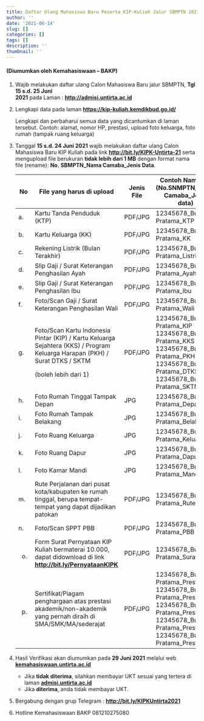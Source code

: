 ```yaml
---
title: Daftar Ulang Mahasiswa Baru Peserta KIP-Kuliah Jalur SBMPTN 2021
author: ''
date: '2021-06-14'
slug: []
categories: []
tags: []
description: ''
thumbnail: ''
---
```


#### (Diumumkan oleh Kemahasiswaan -- BAKP)

1.  Wajib melakukan daftar ulang Calon Mahasiswa Baru jalur SBMPTN, **Tgl 15 s.d. 25 Juni\
    2021** pada Laman : [**http://admisi.untirta.ac.id**](http://admisi.untirta.ac.id){.uri target="_blank"}

2.  Lengkapi data pada laman [**https://kip-kuliah.kemdikbud.go.id/**](https://kip-kuliah.kemdikbud.go.id/){.uri target="_blank"}

    Lengkapi dan perbaharui semua data yang dicantumkan di laman tersebut. Contoh: alamat, nomor HP, prestasi, upload foto keluarga, foto rumah (tampak ruang keluarga)

3.  Tanggal **15 s.d. 24 Juni 2021** wajib melakukan daftar ulang Calon Mahasiswa Baru KIP Kuliah pada link [**http://bit.ly/KIPK-Untirta-21**](http://bit.ly/KIPK-Untirta-21){.uri} serta mengupload file berukuran **tidak lebih dari 1 MB** dengan format nama file (rename): **No. SBMPTN_Nama Camaba_Jenis Data**.

    +--------+--------------------------------------------------------------------------------------------------------------------------------------------------------------------+----------------+-----------------------------------------------------------------------------------------------------------------------------------------------------------------------------+
    | **No** | **File yang harus di upload**                                                                                                                                      | **Jenis File** | **Contoh Nama file**<br>**(No.SNMPTN_Nama Camaba_Jenis data)**                                                                                                              |
    +========+====================================================================================================================================================================+================+=============================================================================================================================================================================+
    | a\.    | Kartu Tanda Penduduk (KTP)                                                                                                                                         | PDF/JPG        | 12345678_Budi Pratama_KTP                                                                                                                                                   |
    +--------+--------------------------------------------------------------------------------------------------------------------------------------------------------------------+----------------+-----------------------------------------------------------------------------------------------------------------------------------------------------------------------------+
    | b\.    | Kartu Keluarga (KK)                                                                                                                                                | PDF/JPG        | 12345678_Budi Pratama_KK                                                                                                                                                    |
    +--------+--------------------------------------------------------------------------------------------------------------------------------------------------------------------+----------------+-----------------------------------------------------------------------------------------------------------------------------------------------------------------------------+
    | c\.    | Rekening Listrik (Bulan Terakhir)                                                                                                                                  | PDF/JPG        | 12345678_Budi Pratama_Listrik                                                                                                                                               |
    +--------+--------------------------------------------------------------------------------------------------------------------------------------------------------------------+----------------+-----------------------------------------------------------------------------------------------------------------------------------------------------------------------------+
    | d\.    | Slip Gaji / Surat Keterangan Penghasilan Ayah                                                                                                                      | PDF/JPG        | 12345678_Budi Pratama_Ayah                                                                                                                                                  |
    +--------+--------------------------------------------------------------------------------------------------------------------------------------------------------------------+----------------+-----------------------------------------------------------------------------------------------------------------------------------------------------------------------------+
    | e\.    | Slip Gaji / Surat Keterangan Penghasilan Ibu                                                                                                                       | PDF/JPG        | 12345678_Budi Pratama_Ibu                                                                                                                                                   |
    +--------+--------------------------------------------------------------------------------------------------------------------------------------------------------------------+----------------+-----------------------------------------------------------------------------------------------------------------------------------------------------------------------------+
    | f\.    | Foto/Scan Gaji / Surat Keterangan Penghasilan Wali                                                                                                                 | PDF/JPG        | 12345678_Budi Pratama_Wali                                                                                                                                                  |
    +--------+--------------------------------------------------------------------------------------------------------------------------------------------------------------------+----------------+-----------------------------------------------------------------------------------------------------------------------------------------------------------------------------+
    | g\.    | Foto/Scan Kartu Indonesia Pintar (KIP) / Kartu Keluarga <br> Sejahtera (KKS) / Program Keluarga Harapan (PKH) / <br>Surat DTKS / SKTM                              | PDF/JPG        | 12345678_Budi Pratama_KIP<br>12345678_Budi Pratama_KKS<br>12345678_Budi Pratama_PKH<br>12345678_Budi Pratama_DTKS<br>12345678_Budi Pratama_SKTM                             |
    |        |                                                                                                                                                                    |                |                                                                                                                                                                             |
    |        | (boleh lebih dari 1)                                                                                                                                               |                |                                                                                                                                                                             |
    +--------+--------------------------------------------------------------------------------------------------------------------------------------------------------------------+----------------+-----------------------------------------------------------------------------------------------------------------------------------------------------------------------------+
    | h\.    | Foto Rumah Tinggal Tampak Depan                                                                                                                                    | JPG            | 12345678_Budi Pratama_Depan                                                                                                                                                 |
    +--------+--------------------------------------------------------------------------------------------------------------------------------------------------------------------+----------------+-----------------------------------------------------------------------------------------------------------------------------------------------------------------------------+
    | i\.    | Foto Rumah Tampak Belakang                                                                                                                                         | JPG            | 12345678_Budi Pratama_Belakang                                                                                                                                              |
    +--------+--------------------------------------------------------------------------------------------------------------------------------------------------------------------+----------------+-----------------------------------------------------------------------------------------------------------------------------------------------------------------------------+
    | j\.    | Foto Ruang Keluarga                                                                                                                                                | JPG            | 12345678_Budi Pratama_Keluarga                                                                                                                                              |
    +--------+--------------------------------------------------------------------------------------------------------------------------------------------------------------------+----------------+-----------------------------------------------------------------------------------------------------------------------------------------------------------------------------+
    | k\.    | Foto Ruang Dapur                                                                                                                                                   | JPG            | 12345678_Budi Pratama_Dapur                                                                                                                                                 |
    +--------+--------------------------------------------------------------------------------------------------------------------------------------------------------------------+----------------+-----------------------------------------------------------------------------------------------------------------------------------------------------------------------------+
    | l\.    | Foto Kamar Mandi                                                                                                                                                   | JPG            | 12345678_Budi Pratama_Mandi                                                                                                                                                 |
    +--------+--------------------------------------------------------------------------------------------------------------------------------------------------------------------+----------------+-----------------------------------------------------------------------------------------------------------------------------------------------------------------------------+
    | m\.    | Rute Perjalanan dari pusat kota/kabupaten ke rumah <br>tinggal, berupa tempat-tempat yang dapat dijadikan <br>patokan                                              | PDF/JPG        | 12345678_Budi Pratama_Rute                                                                                                                                                  |
    +--------+--------------------------------------------------------------------------------------------------------------------------------------------------------------------+----------------+-----------------------------------------------------------------------------------------------------------------------------------------------------------------------------+
    | n\.    | Foto/Scan SPPT PBB                                                                                                                                                 | PDF/JPG        | 12345678_Budi Pratama_PBB                                                                                                                                                   |
    +--------+--------------------------------------------------------------------------------------------------------------------------------------------------------------------+----------------+-----------------------------------------------------------------------------------------------------------------------------------------------------------------------------+
    | o.     | Form Surat Pernyataan KIP Kuliah bermaterai 10.000, <br>dapat didownload di link [**http://bit.ly/PernyataanKIPK**](http://bit.ly/PernyataanKIPK){target="_blank"} | PDF/JPG        | 12345678_Budi Pratama_Surat                                                                                                                                                 |
    +--------+--------------------------------------------------------------------------------------------------------------------------------------------------------------------+----------------+-----------------------------------------------------------------------------------------------------------------------------------------------------------------------------+
    | p.     | Sertifikat/Piagam penghargaan atas prestasi <br>akademik/non-akademik yang pernah diraih di <br>SMA/SMK/MA/sederajat                                               | PDF/JPG        | 12345678_Budi Pratama_Prestasi1<br>12345678_Budi Pratama_Prestasi2<br>12345678_Budi Pratama_Prestasi3<br>12345678_Budi Pratama_Prestasi4<br>12345678_Budi Pratama_Prestasi5 |
    +--------+--------------------------------------------------------------------------------------------------------------------------------------------------------------------+----------------+-----------------------------------------------------------------------------------------------------------------------------------------------------------------------------+

4.  Hasil Verifikasi akan diumumkan pada **29 Juni 2021** melalui web [**kemahasiswaan.untirta.ac.id**](https://kemahasiswaan.untirta.ac.id)

    -   Jika **tidak diterima**, silahkan membayar UKT sesuai yang tertera di laman [**admisi.untirta.ac.id**](https://admisi.untirta.ac.id)
    -   Jika **diterima**, anda tidak membayar UKT.

5.  Bergabung dengan grup Telegram : [**http://bit.ly/KIPKUntirta2021**](http://bit.ly/KIPKUntirta2021){.uri}

6.  Hotline Kemahasiswaan BAKP 081210275080
